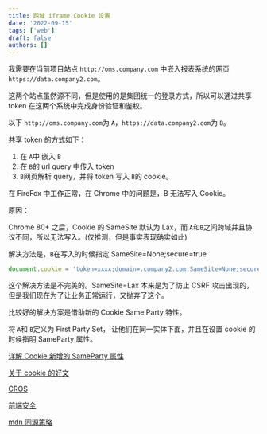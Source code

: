 ```yaml
---
title: 跨域 iframe Cookie 设置
date: '2022-09-15'
tags: ['web']
draft: false
authors: []
---
```


我需要在当前项目站点 `http://oms.company.com` 中嵌入报表系统的网页 `https://data.company2.com`。

这两个站点虽然源不同，但是使用的是集团统一的登录方式，所以可以通过共享 token 在这两个系统中完成身份验证和鉴权。

以下 `http://oms.company.com`为 `A`，`https://data.company2.com`为 `B`。

共享 token 的方式如下：

1. 在 `A`中 嵌入 `B`
2. 在 `B`的 url query 中传入 token
3. `B`网页解析 query，并将 token 写入 `B`的 cookie。

在 FireFox 中工作正常，在 Chrome 中的问题是，B 无法写入 Cookie。

原因：

Chrome 80+ 之后，Cookie 的 SameSite 默认为 Lax，而 `A`和`B`之间跨域并且协议不同，所以无法写入。(仅推测，但是事实表现确实如此)

解决方法是，`B`在写入的时候指定 SameSite=None;secure=true

```javascript
document.cookie = 'token=xxxx;domain=.company2.com;SameSite=None;secure=true'
```

这个解决方法是不完美的。SameSite=Lax 本来是为了防止 CSRF 攻击出现的，但是我们现在为了让业务正常运行，又抛弃了这个。

比较好的解决方案是借助新的 Cookie Same Party 特性。

将 `A`和 `B`定义为 First Party Set， 让他们在同一实体下面，并且在设置 cookie 的时候指明 SameParty 属性。

[详解 Cookie 新增的 SameParty 属性](https://juejin.cn/post/7002011181221167118#heading-4)

[关于 cookie 的好文](https://juejin.cn/post/7087206796351242248)

[CROS](https://www.yuque.com/u269426/oz4uyz/er09ww)

[前端安全](https://www.yuque.com/u269426/zgxgo0/vi48t3)

[mdn 同源策略](https://developer.mozilla.org/zh-CN/docs/Web/Security/Same-origin_policy)
